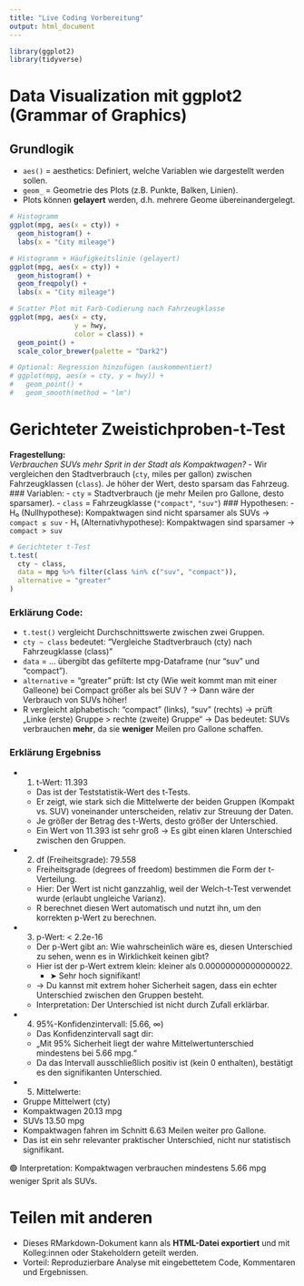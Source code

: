 ```yaml
---
title: "Live Coding Vorbereitung"
output: html_document
---
```

```r
library(ggplot2)
library(tidyverse)
```
# Data Visualization mit ggplot2 (Grammar of Graphics)

## Grundlogik

- `aes()` = aesthetics: Definiert, welche Variablen wie dargestellt werden sollen.
- `geom_` = Geometrie des Plots (z.B. Punkte, Balken, Linien).
- Plots können **gelayert** werden, d.h. mehrere Geome übereinandergelegt.

```r
# Histogramm
ggplot(mpg, aes(x = cty)) + 
  geom_histogram() +
  labs(x = "City mileage")
```

```r
# Histogramm + Häufigkeitslinie (gelayert)
ggplot(mpg, aes(x = cty)) + 
  geom_histogram() +
  geom_freqpoly() +
  labs(x = "City mileage")
```

```r
# Scatter Plot mit Farb-Codierung nach Fahrzeugklasse
ggplot(mpg, aes(x = cty,
                y = hwy,
                color = class)) + 
  geom_point() +
  scale_color_brewer(palette = "Dark2")
```

```r
# Optional: Regression hinzufügen (auskommentiert)
# ggplot(mpg, aes(x = cty, y = hwy)) +
#   geom_point() +
#   geom_smooth(method = "lm")
```

# Gerichteter Zweistichproben-t-Test

**Fragestellung:**  
*Verbrauchen SUVs mehr Sprit in der Stadt als Kompaktwagen?*
- Wir vergleichen den Stadtverbrauch (`cty`, miles per gallon) zwischen Fahrzeugklassen (`class`). Je höher der Wert, desto sparsam das Fahrzeug.
### Variablen:
- `cty` = Stadtverbrauch (je mehr Meilen pro Gallone, desto sparsamer).
- `class` = Fahrzeugklasse (`"compact"`, `"suv"`)
### Hypothesen:
- H₀ (Nullhypothese): Kompaktwagen sind nicht sparsamer als SUVs → `compact ≤ suv`
- H₁ (Alternativhypothese): Kompaktwagen sind sparsamer → `compact > suv`

```r
# Gerichteter t-Test
t.test(
  cty ~ class,
  data = mpg %>% filter(class %in% c("suv", "compact")),
  alternative = "greater"
)
```

### Erklärung Code:

- `t.test()` vergleicht Durchschnittswerte zwischen zwei Gruppen.
- `cty ~ class` bedeutet: "Vergleiche Stadtverbrauch (cty) nach Fahrzeugklasse (class)"
- `data` = ... übergibt das gefilterte mpg-Dataframe (nur "suv" und "compact").
- `alternative` = "greater" prüft: Ist cty (Wie weit kommt man mit einer Galleone) bei Compact größer als bei SUV ? -> Dann wäre der Verbrauch von SUVs höher!
- R vergleicht alphabetisch: "compact" (links), "suv" (rechts) → prüft „Linke (erste) Gruppe > rechte (zweite) Gruppe“
  → Das bedeutet: SUVs verbrauchen **mehr**, da sie **weniger** Meilen pro Gallone schaffen.
  
### Erklärung Ergebniss
- 1. t-Wert: 11.393
  -   Das ist der Teststatistik-Wert des t-Tests.
  -   Er zeigt, wie stark sich die Mittelwerte der beiden Gruppen (Kompakt vs. SUV) voneinander unterscheiden, relativ zur Streuung der Daten.
  -   Je größer der Betrag des t-Werts, desto größer der Unterschied.
  -   Ein Wert von 11.393 ist sehr groß → Es gibt einen klaren Unterschied zwischen den Gruppen.
- 2. df (Freiheitsgrade): 79.558
  - Freiheitsgrade (degrees of freedom) bestimmen die Form der t-Verteilung.
  - Hier: Der Wert ist nicht ganzzahlig, weil der Welch-t-Test verwendet wurde (erlaubt ungleiche Varianz).
  - R berechnet diesen Wert automatisch und nutzt ihn, um den korrekten p-Wert zu berechnen.
- 3. p-Wert: < 2.2e-16
  - Der p-Wert gibt an: Wie wahrscheinlich wäre es, diesen Unterschied zu sehen, wenn es in Wirklichkeit keinen gibt?
  - Hier ist der p-Wert extrem klein: kleiner als 0.00000000000000022.
    - ➤ Sehr hoch signifikant!
  - → Du kannst mit extrem hoher Sicherheit sagen, dass ein echter Unterschied zwischen den Gruppen besteht.
  - Interpretation: Der Unterschied ist nicht durch Zufall erklärbar.
- 4. 95%-Konfidenzintervall: [5.66, ∞)
  - Das Konfidenzintervall sagt dir:
  - „Mit 95% Sicherheit liegt der wahre Mittelwertunterschied mindestens bei 5.66 mpg.“
  - Da das Intervall ausschließlich positiv ist (kein 0 enthalten), bestätigt es den signifikanten Unterschied.
-  5. Mittelwerte:
  - Gruppe	Mittelwert (cty)
  - Kompaktwagen	20.13 mpg
  - SUVs	13.50 mpg
  - Kompaktwagen fahren im Schnitt 6.63 Meilen weiter pro Gallone.
  - Das ist ein sehr relevanter praktischer Unterschied, nicht nur statistisch signifikant.

🟢 Interpretation: Kompaktwagen verbrauchen mindestens 5.66 mpg weniger Sprit als SUVs.

# Teilen mit anderen

- Dieses RMarkdown-Dokument kann als **HTML-Datei exportiert** und mit Kolleg:innen oder Stakeholdern geteilt werden.
- Vorteil: Reproduzierbare Analyse mit eingebettetem Code, Kommentaren und Ergebnissen.
